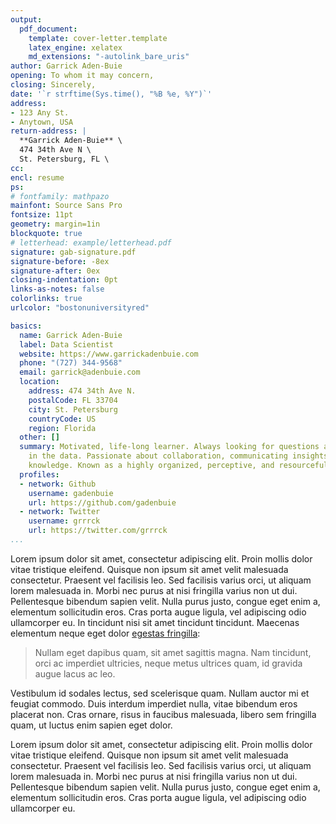 ```yaml
---
output: 
  pdf_document:
    template: cover-letter.template
    latex_engine: xelatex
    md_extensions: "-autolink_bare_uris"
author: Garrick Aden-Buie
opening: To whom it may concern,
closing: Sincerely,
date: '`r strftime(Sys.time(), "%B %e, %Y")`'
address: 
- 123 Any St.
- Anytown, USA
return-address: |
  **Garrick Aden-Buie** \
  474 34th Ave N \
  St. Petersburg, FL \ 
cc:
encl: resume
ps: 
# fontfamily: mathpazo
mainfont: Source Sans Pro
fontsize: 11pt
geometry: margin=1in
blockquote: true
# letterhead: example/letterhead.pdf
signature: gab-signature.pdf
signature-before: -8ex
signature-after: 0ex
closing-indentation: 0pt
links-as-notes: false
colorlinks: true
urlcolor: "bostonuniversityred"

basics:
  name: Garrick Aden-Buie
  label: Data Scientist
  website: https://www.garrickadenbuie.com
  phone: "(727) 344-9568"
  email: garrick@adenbuie.com
  location:
    address: 474 34th Ave N.
    postalCode: FL 33704
    city: St. Petersburg
    countryCode: US
    region: Florida
  other: []
  summary: Motivated, life-long learner. Always looking for questions and answers
    in the data. Passionate about collaboration, communicating insights, and sharing
    knowledge. Known as a highly organized, perceptive, and resourceful team player.
  profiles:
  - network: Github
    username: gadenbuie
    url: https://github.com/gadenbuie
  - network: Twitter
    username: grrrck
    url: https://twitter.com/grrrck
...
```


Lorem ipsum dolor sit amet, consectetur adipiscing elit. Proin mollis dolor vitae tristique eleifend. Quisque non ipsum sit amet velit malesuada consectetur. Praesent vel facilisis leo. Sed facilisis varius orci, ut aliquam lorem malesuada in. Morbi nec purus at nisi fringilla varius non ut dui. Pellentesque bibendum sapien velit. Nulla purus justo, congue eget enim a, elementum sollicitudin eros. Cras porta augue ligula, vel adipiscing odio ullamcorper eu. In tincidunt nisi sit amet tincidunt tincidunt. Maecenas elementum neque eget dolor [egestas fringilla](http://example.com):

> Nullam eget dapibus quam, sit amet sagittis magna. Nam tincidunt, orci ac imperdiet ultricies, neque metus ultrices quam, id gravida augue lacus ac leo. 

Vestibulum id sodales lectus, sed scelerisque quam. Nullam auctor mi et feugiat commodo. Duis interdum imperdiet nulla, vitae bibendum eros placerat non. Cras ornare, risus in faucibus malesuada, libero sem fringilla quam, ut luctus enim sapien eget dolor.

Lorem ipsum dolor sit amet, consectetur adipiscing elit. Proin mollis dolor vitae tristique eleifend. Quisque non ipsum sit amet velit malesuada consectetur. Praesent vel facilisis leo. Sed facilisis varius orci, ut aliquam lorem malesuada in. Morbi nec purus at nisi fringilla varius non ut dui. Pellentesque bibendum sapien velit. Nulla purus justo, congue eget enim a, elementum sollicitudin eros. Cras porta augue ligula, vel adipiscing odio ullamcorper eu.